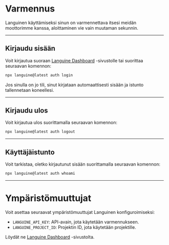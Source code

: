 # Varmennus

Languinen käyttämiseksi sinun on varmennettava itsesi meidän moottorimme kanssa, aloittaminen vie vain muutaman sekunnin.

---

## Kirjaudu sisään

Voit kirjautua suoraan [Languine Dashboard](https://languine.ai/login) -sivustolle tai suorittaa seuraavan komennon:

```bash title="Terminal"
npx languine@latest auth login
```


Jos sinulla on jo tili, sinut kirjataan automaattisesti sisään ja istunto tallennetaan koneellesi.

---

## Kirjaudu ulos

Voit kirjautua ulos suorittamalla seuraavan komennon:

```bash title="Terminal"
npx languine@latest auth logout
```

---

## Käyttäjäistunto

Voit tarkistaa, oletko kirjautunut sisään suorittamalla seuraavan komennon:

```bash title="Terminal"
npx languine@latest auth whoami
```

---


# Ympäristömuuttujat

Voit asettaa seuraavat ympäristömuuttujat Languinen konfiguroimiseksi:

- `LANGUINE_API_KEY`: API-avain, jota käytetään varmennukseen.
- `LANGUINE_PROJECT_ID`: Projektin ID, jota käytetään projektille.

Löydät ne [Languine Dashboard](https://languine.ai/login) -sivustolta.